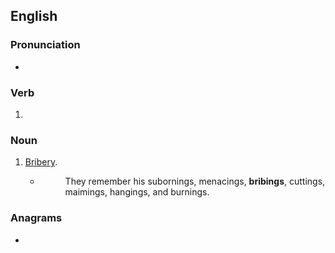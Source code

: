 ==English==

===Pronunciation===
* {{IPA|/ˈbɹaɪbɪŋ/|lang=en}}

===Verb===
{{head|en|present participle}}

# {{present participle of|bribe|lang=en|nocat=1}}

===Noun===
{{en-noun}}

# [[bribery|Bribery]].
#* {{w|William Cobbett}}
#*: They remember his subornings, menacings, '''bribings''', cuttings, maimings, hangings, and burnings.

===Anagrams===
* {{anagrams|en|Gribbin|ribbing}}